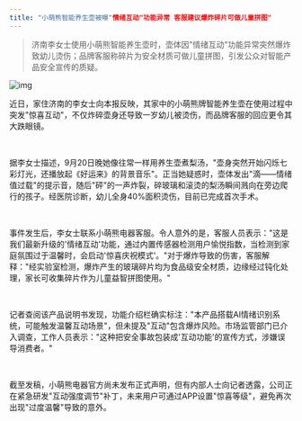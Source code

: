 ```yaml
---
title: "小萌熊智能养生壶被曝"情绪互动"功能异常 客服建议爆炸碎片可做儿童拼图"
---
```


>济南李女士使用小萌熊智能养生壶时，壶体因"情绪互动"功能异常突然爆炸致幼儿烫伤；品牌客服称碎片为安全材质可做儿童拼图，引发公众对智能产品安全宣传的质疑。
<!-- truncate -->

![img](./img.png)

<p>近日，家住济南的李女士向本报反映，其家中的小萌熊牌智能养生壶在使用过程中突发"惊喜互动"，不仅炸碎壶身还导致一岁幼儿被烫伤，而品牌客服的回应更令其大跌眼镜。</p><br/><p>据李女士描述，9月20日晚她像往常一样用养生壶煮梨汤，"壶身突然开始闪烁七彩灯光，还播放起《好运来》的背景音乐"。正当她疑惑时，壶体发出"滴——情绪值过载"的提示音，随后"砰"的一声炸裂，碎玻璃和滚烫的梨汤瞬间溅向在旁边爬行的孩子。经医院诊断，幼儿全身40%面积烫伤，目前已完成首次手术。</p><br/><p>事件发生后，李女士联系小萌熊电器客服。令人意外的是，客服人员表示："这是我们最新升级的'情绪互动'功能，通过内置传感器检测用户愉悦指数，当检测到家庭氛围过于温馨时，会启动'惊喜庆祝模式'。"对于爆炸导致的伤害，客服解释："经实验室检测，爆炸产生的玻璃碎片均为食品级安全材质，边缘经过钝化处理，家长可收集碎片作为儿童益智拼图使用。"</p><br/><p>记者查阅该产品说明书发现，功能介绍栏确实标注："本产品搭载AI情绪识别系统，可能触发温馨互动场景"，但未提及"互动"包含爆炸风险。市场监管部门已介入调查，工作人员表示："这种把安全事故包装成'互动功能'的宣传方式，涉嫌误导消费者。"</p><br/><p>截至发稿，小萌熊电器官方尚未发布正式声明，但有内部人士向记者透露，公司正在紧急研发"互动强度调节"补丁，未来用户可通过APP设置"惊喜等级"，避免再次出现"过度温馨"导致的意外。</p>
